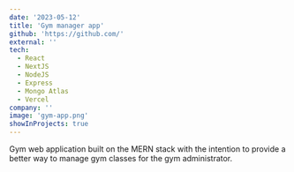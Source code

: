 ```yaml
---
date: '2023-05-12'
title: 'Gym manager app'
github: 'https://github.com/'
external: ''
tech:
  - React
  - NextJS
  - NodeJS
  - Express
  - Mongo Atlas
  - Vercel
company: ''
image: 'gym-app.png'
showInProjects: true
---
```


Gym web application built on the MERN stack with the intention to provide a better way to manage gym classes for the gym administrator.
